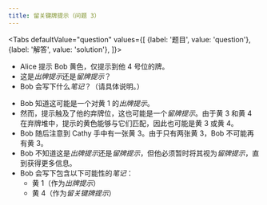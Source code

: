 ```yaml
---
title: 留关键牌提示（问题 3）
---
```



<BeginnersGuideProgress id="critical-save-question-3" />

<Tabs
  defaultValue="question"
  values={[
    {label: '题目', value: 'question'},
    {label: '解答', value: 'solution'},
  ]}>
<TabItem value="question">

- Alice 提示 Bob 黄色，仅提示到他 4 号位的牌。
- 这是*出牌提示*还是*留牌提示*？
- Bob 会写下什么*笔记*？（请具体说明。）

</TabItem>
<TabItem value="solution">

- Bob 知道这可能是一个对黄 1 的*出牌提示*。
- 然而，提示触及了他的弃牌位，这也可能是一个*留牌提示*。由于黄 3 和黄 4 在弃牌堆中，提示的黄色能够与它们匹配，因此也可能是黄 3 或黄 4。
- Bob 随后注意到 Cathy 手中有一张黄 3。由于只有两张黄 3，Bob 不可能再有黄 3。
- Bob 不知道这是*出牌提示*还是*留牌提示*，但他必须暂时将其视为*留牌提示*，直到获得更多信息。
- Bob 会写下包含以下可能性的*笔记*：
  - 黄 1（作为*出牌提示*）
  - 黄 4（作为*留关键牌提示*）

</TabItem>
</Tabs>

<CriticalSaveQuestion3 />
